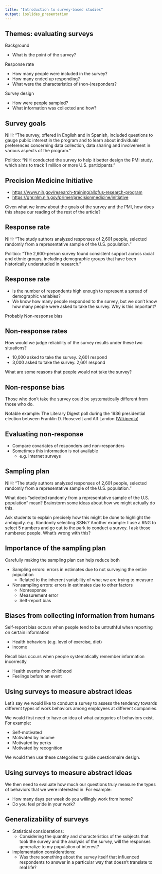 ```yaml
---
title: "Introduction to survey-based studies"
output: ioslides_presentation
---
```


## Themes: evaluating surveys

Background

- What is the point of the survey?

Response rate

- How many people were included in the survey?
- How many ended up responding?
- What were the characteristics of (non-)responders?

Survey design

- How were people sampled?
- What information was collected and how?

## Survey goals

NIH: "The survey, offered in English and in Spanish, included questions to gauge public interest in the program and to learn about individuals' preferences concerning data collection, data sharing and involvement in various aspects of the program."

Politico: "NIH conducted the survey to help it better design the PMI study, which aims to track 1 million or more U.S. participants."

## Precision Medicine Initiative

- [https://www.nih.gov/research-training/allofus-research-program](https://www.nih.gov/research-training/allofus-research-program)
- [https://ghr.nlm.nih.gov/primer/precisionmedicine/initiative](https://ghr.nlm.nih.gov/primer/precisionmedicine/initiative)

<div class="notes">
Given what we know about the goals of the survey and the PMI, how does this shape our reading of the rest of the article?
</div>

## Response rate

NIH: "The study authors analyzed responses of 2,601 people, selected randomly from a representative sample of the U.S. population."

Politico: "The 2,600-person survey found consistent support across racial and ethnic groups, including demographic groups that have been historically understudied in research."

## Response rate

- Is the number of respondents high enough to represent a spread of demographic variables?
- We know how many people responded to the survey, but we don't know how many people were asked to take the survey. Why is this important?

<div class="notes">
Probably
Non-response bias
</div>

## Non-response rates

How would we judge reliability of the survey results under these two situations?

- 10,000 asked to take the survey. 2,601 respond
- 3,000 asked to take the survey. 2,601 respond

What are some reasons that people would not take the survey?

## Non-response bias

Those who don't take the survey could be systematically different from those who do.

Notable example: The Literary Digest poll during the 1936 presidential election between Franklin D. Roosevelt and Alf Landon ([Wikipedia](https://en.wikipedia.org/wiki/United_States_presidential_election,_1936#Pre-election_polling))

## Evaluating non-response

- Compare covariates of responders and non-responders
- Sometimes this information is not available
    - e.g. Internet surveys

## Sampling plan

NIH: "The study authors analyzed responses of 2,601 people, selected randomly from a representative sample of the U.S. population."

What does "selected randomly from a representative sample of the U.S. population" mean? Brainstorm some ideas about how we might actually do this.

<div class="notes">
Ask students to explain precisely how this might be done to highlight the ambiguity. e.g. Randomly selecting SSNs?
Another example: I use a RNG to select 5 numbers and go out to the park to conduct a survey. I ask those numbered people. What's wrong with this?
</div>

## Importance of the sampling plan

Carefully making the sampling plan can help reduce both

- Sampling errors: errors in estimates due to not surveying the entire population
    - Related to the inherent variability of what we are trying to measure
- Nonsampling errors: errors in estimates due to other factors
    - Nonresponse
    - Measurement error
    - Self-report bias

## Biases from collecting information from humans

Self-report bias occurs when people tend to be untruthful when reporting on certain information

- Health behaviors (e.g. level of exercise, diet)
- Income

Recall bias occurs when people systematically remember information incorrectly

- Health events from childhood
- Feelings before an event

## Using surveys to measure abstract ideas

Let's say we would like to conduct a survey to assess the tendency towards different types of work behaviors among employees at different companies.

We would first need to have an idea of what categories of behaviors exist. For example:

- Self-motivated
- Motivated by income
- Motivated by perks
- Motivated by recognition

We would then use these categories to guide questionnaire design.

## Using surveys to measure abstract ideas

We then need to evaluate how much our questions truly measure the types of behaviors that we were interested in. For example:

- How many days per week do you willingly work from home?
- Do you feel pride in your work?

## Generalizability of surveys

- Statistical considerations:
    - Considering the quantity and characteristics of the subjects that took the survey and the analysis of the survey, will the responses generalize to my population of interest?
- Implementation considerations:
    - Was there something about the survey itself that influenced respondents to answer in a particular way that doesn't translate to real life?
